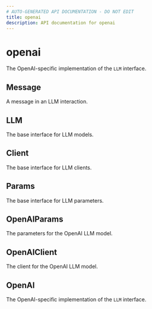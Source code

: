 ```yaml
---
# AUTO-GENERATED API DOCUMENTATION - DO NOT EDIT
title: openai
description: API documentation for openai
---
```


# openai

The OpenAI-specific implementation of the `LLM` interface.

## <ApiType type="Alias" path="models/openai/index" symbolName="Message" /> Message

A message in an LLM interaction.

## <ApiType type="Alias" path="models/openai/index" symbolName="LLM" /> LLM

The base interface for LLM models.

## <ApiType type="Alias" path="models/openai/index" symbolName="Client" /> Client

The base interface for LLM clients.

## <ApiType type="Alias" path="models/openai/index" symbolName="Params" /> Params

The base interface for LLM parameters.

## <ApiType type="Class" path="models/openai/index" symbolName="OpenAIParams" /> OpenAIParams

The parameters for the OpenAI LLM model.

## <ApiType type="Class" path="models/openai/index" symbolName="OpenAIClient" /> OpenAIClient

The client for the OpenAI LLM model.

## <ApiType type="Class" path="models/openai/index" symbolName="OpenAI" /> OpenAI

The OpenAI-specific implementation of the `LLM` interface.

